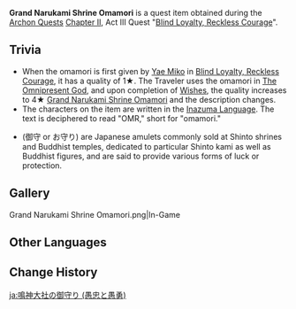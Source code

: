 {{Item Infobox
|id           = 101542
|title        = Grand Narukami Shrine Omamori
|image        = Item Grand Narukami Shrine Omamori.png
|type         = Quest Items
|quality      = 1
|source1      = [[Blind Loyalty, Reckless Courage]]
|description  = An omamori given to you by Yae Miko.<br />"You can take this out and have a look whenever you think of me as well, you know?"
}}
'''Grand Narukami Shrine Omamori''' is a quest item obtained during the [[Archon Quests]] [[Chapter II]], Act III Quest "[[Blind Loyalty, Reckless Courage]]".

==Trivia==
*When the omamori is first given by [[Yae Miko]] in [[Blind Loyalty, Reckless Courage]], it has a quality of 1★. The Traveler uses the omamori in [[The Omnipresent God]], and upon completion of [[Wishes (Quest)|Wishes]], the quality increases to 4★ [[Grand Narukami Shrine Omamori (Wishes)|Grand Narukami Shrine Omamori]] and the description changes.
*The characters on the item are written in the [[Inazuma Language]]. The text is deciphered to read "OMR," short for "omamori."
*{{w|Omamori}} (御守 or お守り) are Japanese amulets commonly sold at Shinto shrines and Buddhist temples, dedicated to particular Shinto kami as well as Buddhist figures, and are said to provide various forms of luck or protection.

==Gallery==
<gallery>
Grand Narukami Shrine Omamori.png|In-Game
</gallery>

==Other Languages==
{{Other Languages|default_hidden = 1
|en      = Grand Narukami Shrine Omamori
|zhs     = 鸣神大社的御守
|zhs_rm  = Míngshéndàshè de Yùshǒu
|zht     = 鳴神大社的御守
|zht_rm  = Míngshéndàshè de Yùshǒu
|ja      = 鳴神大社の御守り
|ja_rm   = Narukami Ooyashiro no Omamori
|ko      = 나루카미 다이샤의 부적
|ko_rm   = Narukami Daisya-ui Bujeok
|es      = Omamori del Gran Santuario Narukami
|fr      = Omamori du Sanctuaire de Narukami
|ru      = Омамори Великого храма Наруками
|th      = เครื่องรางของศาลเจ้า Grand Narukami
|th_rm   = 
|vi      = Bùa Hộ Mệnh Đền Narukami
|de      = Omamori des Großen Narukami-Schreins
|id      = Omamori Kuil Agung Narukami
|pt      = Omamori do Grande Santuário Narukami
|tr      = 
|it      = 
}}

==Change History==
{{Change History|2.1}}

[[ja:鳴神大社の御守り (愚忠と愚勇)]]